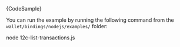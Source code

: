 
<CodeBlock className="language-javascript">
    {CodeSample}
</CodeBlock>

You can run the example by running the following command from the `wallet/bindings/nodejs/examples/` folder:

<CodeBlock className="language-bash">
    node 12c-list-transactions.js
</CodeBlock>
